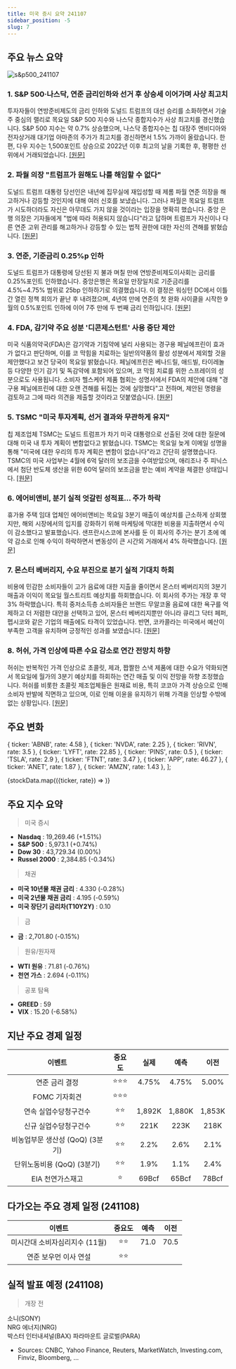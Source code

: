 ```yaml
---
title: 미국 증시 요약 241107
sidebar_position: -5
slug: 7
---
```


## 주요 뉴스 요약

![s&p500_241107](/map/241107.png)

### 1. **S&P 500·나스닥, 연준 금리인하와 선거 후 상승세 이어가며 사상 최고치**

투자자들이 연방준비제도의 금리 인하와 도널드 트럼프의 대선 승리를 소화하면서 기술주 중심의 랠리로 목요일 S&P 500 지수와 나스닥 종합지수가 사상 최고치를 경신했습니다. S&P 500 지수는 약 0.7% 상승했으며, 나스닥 종합지수는 칩 대장주 엔비디아와 전자상거래 대기업 아마존의 주가가 최고치를 경신하면서 1.5% 가까이 올랐습니다. 한편, 다우 지수는 1,500포인트 상승으로 2022년 이후 최고의 날을 기록한 후, 평평한 선 위에서 거래되었습니다. [[원문]](https://finance.yahoo.com/news/live/stock-market-today-sp-500-nasdaq-hit-records-as-fed-cuts-rates-post-election-rally-rolls-on-210618586.html)

### 2. **파월 의장 "트럼프가 원해도 나를 해임할 수 없다"**

도널드 트럼프 대통령 당선인은 내년에 집무실에 재입성할 때 제롬 파월 연준 의장을 해고하거나 강등할 것인지에 대해 여러 신호를 보냈습니다. 그러나 파월은 목요일 트럼프가 시도하더라도 자신은 아무데도 가지 않을 것이라는 입장을 명확히 했습니다. 중앙 은행 의장은 기자들에게 "법에 따라 허용되지 않습니다"라고 답하며 트럼프가 자신이나 다른 연준 고위 관리를 해고하거나 강등할 수 있는 법적 권한에 대한 자신의 견해를 밝혔습니다. [[원문]](https://finance.yahoo.com/news/jay-powell-says-donald-trump-couldnt-fire-him-even-if-he-tried-203952244.html)

### 3. **연준, 기준금리 0.25%p 인하**

도널드 트럼프가 대통령에 당선된 지 불과 며칠 만에 연방준비제도이사회는 금리를 0.25%포인트 인하했습니다. 중앙은행은 목요일 만장일치로 기준금리를 4.5%~4.75% 범위로 25bp 인하하기로 의결했습니다. 이 결정은 워싱턴 DC에서 이틀간 열린 정책 회의가 끝난 후 내려졌으며, 4년여 만에 연준의 첫 완화 사이클을 시작한 9월의 0.5%포인트 인하에 이어 7주 만에 두 번째 금리 인하입니다. [[원문]](https://finance.yahoo.com/news/federal-reserve-cuts-interest-rates-by-25-basis-points-as-expected-190222773.html)

### 4. **FDA, 감기약 주요 성분 '디콘제스턴트' 사용 중단 제안**

미국 식품의약국(FDA)은 감기약과 기침약에 널리 사용되는 경구용 페닐에프린이 효과가 없다고 판단하며, 이를 코 막힘을 치료하는 일반의약품의 활성 성분에서 제외할 것을 제안했다고 보건 당국이 목요일 밝혔습니다. 페닐에프린은 베나드릴, 애드빌, 타이레놀 등 다양한 인기 감기 및 독감약에 포함되어 있으며, 코 막힘 치료를 위한 스프레이의 성분으로도 사용됩니다. 소비자 헬스케어 제품 협회는 성명서에서 FDA의 제안에 대해 "경구용 페닐에프린에 대한 오랜 견해를 뒤집는 것에 실망했다"고 전하며, 제안된 명령을 검토하고 그에 따라 의견을 제출할 것이라고 덧붙였습니다. [[원문]](https://www.reuters.com/business/healthcare-pharmaceuticals/fda-proposes-ending-use-popular-decongestant-used-cold-medicines-2024-11-07/)

### 5. **TSMC "미국 투자계획, 선거 결과와 무관하게 유지"**

칩 제조업체 TSMC는 도널드 트럼프가 차기 미국 대통령으로 선출된 것에 대한 질문에 대해 미국 내 투자 계획이 변함없다고 밝혔습니다. TSMC는 목요일 늦게 이메일 성명을 통해 "미국에 대한 우리의 투자 계획은 변함이 없습니다"라고 간단히 설명했습니다. TSMC의 미국 사업부는 4월에 6억 달러의 보조금을 수여받았으며, 애리조나 주 피닉스에서 첨단 반도체 생산을 위한 60억 달러의 보조금을 받는 예비 계약을 체결한 상태입니다. [[원문]](https://www.reuters.com/technology/taiwans-tsmc-says-us-investment-plan-are-unchanged-after-election-2024-11-07/)

### 6. **에어비앤비, 분기 실적 엇갈린 성적표... 주가 하락**

휴가용 주택 임대 업체인 에어비앤비는 목요일 3분기 매출이 예상치를 근소하게 상회했지만, 해외 시장에서의 입지를 강화하기 위해 마케팅에 막대한 비용을 지출하면서 수익이 감소했다고 발표했습니다. 샌프란시스코에 본사를 둔 이 회사의 주가는 분기 초에 예약 감소로 인해 수익이 하락하면서 변동성이 큰 시간외 거래에서 4% 하락했습니다. [[원문]](https://www.reuters.com/business/airbnb-revenue-narrowly-beats-strong-growth-international-markets-2024-11-07/)

### 7. **몬스터 베버리지, 수요 부진으로 분기 실적 기대치 하회**

비용에 민감한 소비자들이 고가 음료에 대한 지출을 줄이면서 몬스터 베버리지의 3분기 매출과 이익이 목요일 월스트리트 예상치를 하회했습니다. 이 회사의 주가는 개장 후 약 3% 하락했습니다. 특히 중저소득층 소비자들은 브랜드 무알코올 음료에 대한 욕구를 억제하고 더 저렴한 대안을 선택하고 있어, 몬스터 베버리지뿐만 아니라 큐리그 닥터 페퍼, 펩시코와 같은 기업의 매출에도 타격이 있었습니다. 반면, 코카콜라는 미국에서 예산이 부족한 고객을 유치하며 긍정적인 성과를 보였습니다. [[원문]](https://www.reuters.com/business/retail-consumer/monster-beverage-misses-quarterly-results-weaker-demand-2024-11-07/)

### 8. **허쉬, 가격 인상에 따른 수요 감소로 연간 전망치 하향**

허쉬는 반복적인 가격 인상으로 초콜릿, 제과, 짭짤한 스낵 제품에 대한 수요가 약화되면서 목요일에 월가의 3분기 예상치를 하회하는 연간 매출 및 이익 전망을 하향 조정했습니다. 허쉬를 비롯한 초콜릿 제조업체들은 원재료 비용, 특히 코코아 가격 상승으로 인해 소비자 반발에 직면하고 있으며, 이로 인해 이윤을 유지하기 위해 가격을 인상할 수밖에 없는 상황입니다. [[원문]](https://www.reuters.com/business/retail-consumer/hershey-trims-annual-forecast-higher-prices-dent-demand-2024-11-07/)

## 주요 변화

  { ticker: 'ABNB', rate: 4.58 },
  { ticker: 'NVDA', rate: 2.25 },
  { ticker: 'RIVN', rate: 3.5 },
  { ticker: 'LYFT', rate: 22.85 },
  { ticker: 'PINS', rate: 0.5 },
  { ticker: 'TSLA', rate: 2.9 },
  { ticker: 'FTNT', rate: 3.47 },
  { ticker: 'APP', rate: 46.27 },
  { ticker: 'ANET', rate: 1.87 },
  { ticker: 'AMZN', rate: 1.43 },
];

{stockData.map(({ticker, rate}) => <StockCardMini key={ticker} ticker={ticker} rate={rate}></StockCardMini>)}

## 주요 지수 요약

> 미국 증시

- **Nasdaq** : 19,269.46 (+1.51%)
- **S&P 500** : 5,973.1 (+0.74%)
- **Dow 30** : 43,729.34 (0.00%)
- **Russel 2000** : 2,384.85 (-0.34%)

> 채권

- **미국 10년물 채권 금리** : 4.330 (-0.28%)
- **미국 2년물 채권 금리** : 4.195 (-0.59%)
- **미국 장단기 금리차(T10Y2Y)** : 0.10

> 금

- **금** : 2,701.80 (-0.15%)

> 원유/원자재

- **WTI 원유** : 71.81 (-0.76%)
- **천연 가스** : 2.694 (-0.11%)

> 공포 탐욕

- **GREED** : 59
- **VIX** : 15.20 (-6.58%)

## 지난 주요 경제 일정

|             이벤트              | 중요도 |  실제  |  예측  |  이전  |
| :-----------------------------: | :----: | :----: | :----: | :----: |
|         연준 금리 결정          | ⭐⭐⭐ | 4.75%  | 4.75%  | 5.00%  |
|          FOMC 기자회견          | ⭐⭐⭐ |        |        |        |
|      연속 실업수당청구건수      |  ⭐⭐  | 1,892K | 1,880K | 1,853K |
|      신규 실업수당청구건수      |  ⭐⭐  |  221K  |  223K  |  218K  |
| 비농업부문 생산성 (QoQ) (3분기) |  ⭐⭐  |  2.2%  |  2.6%  |  2.1%  |
|   단위노동비용 (QoQ) (3분기)    |  ⭐⭐  |  1.9%  |  1.1%  |  2.4%  |
|        EIA 천연가스재고         |   ⭐   | 69Bcf  | 65Bcf  | 78Bcf  |

## 다가오는 주요 경제 일정 (241108)

|             이벤트             | 중요도 | 예측 | 이전 |
| :----------------------------: | :----: | :--: | :--: |
| 미시간대 소비자심리지수 (11월) |  ⭐⭐  | 71.0 | 70.5 |
|     연준 보우먼 이사 연설      |  ⭐⭐  |      |      |

## 실적 발표 예정 (241108)

> 개장 전

소니(SONY)  
NRG 에너지(NRG)  
박스터 인터내셔널(BAX)
파라마운트 글로벌(PARA)

- Sources: CNBC, Yahoo Finance, Reuters, MarketWatch, Investing.com, Finviz, Bloomberg, ...
